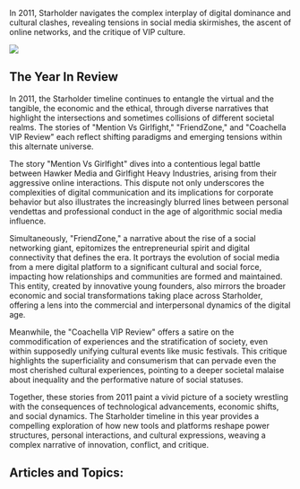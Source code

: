 In 2011, Starholder navigates the complex interplay of digital dominance and cultural clashes, revealing tensions in social media skirmishes, the ascent of online networks, and the critique of VIP culture.

![](https://drbs5yklwtho3.cloudfront.net/images/1752606837136-s4qxlyy3tsf-image.jpg)

## The Year In Review

In 2011, the Starholder timeline continues to entangle the virtual and the tangible, the economic and the ethical, through diverse narratives that highlight the intersections and sometimes collisions of different societal realms. The stories of "Mention Vs Girlfight," "FriendZone," and "Coachella VIP Review" each reflect shifting paradigms and emerging tensions within this alternate universe.

The story "Mention Vs Girlfight" dives into a contentious legal battle between Hawker Media and Girlfight Heavy Industries, arising from their aggressive online interactions. This dispute not only underscores the complexities of digital communication and its implications for corporate behavior but also illustrates the increasingly blurred lines between personal vendettas and professional conduct in the age of algorithmic social media influence.

Simultaneously, "FriendZone," a narrative about the rise of a social networking giant, epitomizes the entrepreneurial spirit and digital connectivity that defines the era. It portrays the evolution of social media from a mere digital platform to a significant cultural and social force, impacting how relationships and communities are formed and maintained. This entity, created by innovative young founders, also mirrors the broader economic and social transformations taking place across Starholder, offering a lens into the commercial and interpersonal dynamics of the digital age.

Meanwhile, the "Coachella VIP Review" offers a satire on the commodification of experiences and the stratification of society, even within supposedly unifying cultural events like music festivals. This critique highlights the superficiality and consumerism that can pervade even the most cherished cultural experiences, pointing to a deeper societal malaise about inequality and the performative nature of social statuses.

Together, these stories from 2011 paint a vivid picture of a society wrestling with the consequences of technological advancements, economic shifts, and social dynamics. The Starholder timeline in this year provides a compelling exploration of how new tools and platforms reshape power structures, personal interactions, and cultural expressions, weaving a complex narrative of innovation, conflict, and critique.

## Articles and Topics:
